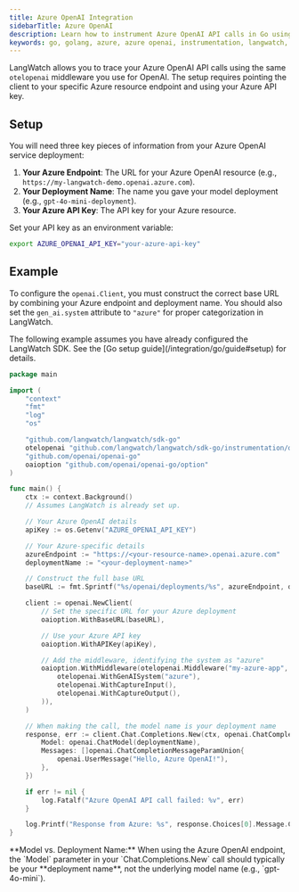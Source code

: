 ```yaml
---
title: Azure OpenAI Integration
sidebarTitle: Azure OpenAI
description: Learn how to instrument Azure OpenAI API calls in Go using the LangWatch SDK.
keywords: go, golang, azure, azure openai, instrumentation, langwatch, opentelemetry, openai-compatible
---
```



LangWatch allows you to trace your Azure OpenAI API calls using the same `otelopenai` middleware you use for OpenAI. The setup requires pointing the client to your specific Azure resource endpoint and using your Azure API key.

## Setup

You will need three key pieces of information from your Azure OpenAI service deployment:

1.  **Your Azure Endpoint**: The URL for your Azure OpenAI resource (e.g., `https://my-langwatch-demo.openai.azure.com`).
2.  **Your Deployment Name**: The name you gave your model deployment (e.g., `gpt-4o-mini-deployment`).
3.  **Your Azure API Key**: The API key for your Azure resource.

Set your API key as an environment variable:

```bash
export AZURE_OPENAI_API_KEY="your-azure-api-key"
```

## Example

To configure the `openai.Client`, you must construct the correct base URL by combining your Azure endpoint and deployment name. You should also set the `gen_ai.system` attribute to `"azure"` for proper categorization in LangWatch.

<Note>
The following example assumes you have already configured the LangWatch SDK. See the [Go setup guide](/integration/go/guide#setup) for details.
</Note>

```go
package main

import (
	"context"
	"fmt"
	"log"
	"os"

	"github.com/langwatch/langwatch/sdk-go"
	otelopenai "github.com/langwatch/langwatch/sdk-go/instrumentation/openai"
	"github.com/openai/openai-go"
	oaioption "github.com/openai/openai-go/option"
)

func main() {
	ctx := context.Background()
	// Assumes LangWatch is already set up.

	// Your Azure OpenAI details
	apiKey := os.Getenv("AZURE_OPENAI_API_KEY")

	// Your Azure-specific details
	azureEndpoint := "https://<your-resource-name>.openai.azure.com"
	deploymentName := "<your-deployment-name>"

	// Construct the full base URL
	baseURL := fmt.Sprintf("%s/openai/deployments/%s", azureEndpoint, deploymentName)

	client := openai.NewClient(
		// Set the specific URL for your Azure deployment
		oaioption.WithBaseURL(baseURL),

		// Use your Azure API key
		oaioption.WithAPIKey(apiKey),

		// Add the middleware, identifying the system as "azure"
		oaioption.WithMiddleware(otelopenai.Middleware("my-azure-app",
			otelopenai.WithGenAISystem("azure"),
			otelopenai.WithCaptureInput(),
			otelopenai.WithCaptureOutput(),
		)),
	)

	// When making the call, the model name is your deployment name
	response, err := client.Chat.Completions.New(ctx, openai.ChatCompletionNewParams{
		Model: openai.ChatModel(deploymentName),
		Messages: []openai.ChatCompletionMessageParamUnion{
			openai.UserMessage("Hello, Azure OpenAI!"),
		},
	})

	if err != nil {
		log.Fatalf("Azure OpenAI API call failed: %v", err)
	}

	log.Printf("Response from Azure: %s", response.Choices[0].Message.Content)
}
```

<Warning>
**Model vs. Deployment Name:** When using the Azure OpenAI endpoint, the `Model` parameter in your `Chat.Completions.New` call should typically be your **deployment name**, not the underlying model name (e.g., `gpt-4o-mini`).
</Warning> 
